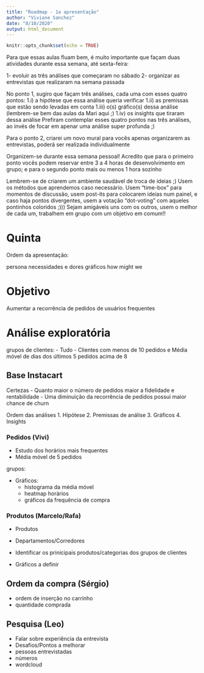 ```yaml
---
title: "Roadmap - 1a apresentação"
author: "Viviane Sanchez"
date: "8/10/2020"
output: html_document
---
```


```r
knitr::opts_chunk$set(echo = TRUE)
```


Para que essas aulas fluam bem, é muito importante que façam duas atividades durante essa semana, até sexta-feira:

1- evoluir as três análises que começaram no sábado
2- organizar as entrevistas que realizaram na semana passada

No ponto 1, sugiro que façam três análises, cada uma com esses quatro pontos:
1.i) a hipótese que essa análise queria verificar
1.ii) as premissas que estão sendo levadas em conta
1.iii) o(s) gráfico(s) dessa análise (lembrem-se bem das aulas da Mari aqui ;)
1.iv) os insights que tiraram dessa análise
Prefiram contemplar esses quatro pontos nas três análises, ao invés de focar em apenar uma análise super profunda ;)

Para o ponto 2, criarei um novo mural para vocês apenas organizarem as entrevistas, poderá ser realizada individualmente

Organizem-se durante essa semana pessoal! Acredito que para o primeiro ponto vocês podem reservar entre 3 a 4 horas de desenvolvimento em grupo; e para o segundo ponto mais ou menos 1 hora sozinho

Lembrem-se de criarem um ambiente saudável de troca de ideias ;) Usem os métodos que aprendemos caso necessário. Usem "time-box" para momentos de discussão, usem post-its para colocarem ideias num painel, e caso haja pontos divergentes, usem a votação "dot-voting" com aqueles pontinhos coloridos ;)))
Sejam amigáveis uns com os outros, usem o melhor de cada um, trabalhem em grupo com um objetivo em comum!!


# Quinta

Ordem da apresentação:

persona
necessidades e dores
gráficos
how might we

# Objetivo

Aumentar a recorrência de pedidos de usuários frequentes

# Análise exploratória

grupos de clientes: 
- Tudo
- Clientes com menos de 10 pedidos e Média móvel de dias dos últimos 5 pedidos acima de 8 


## Base Instacart

Certezas
 - Quanto maior o número de pedidos maior a fidelidade e rentabilidade
 - Uma diminuição da recorrência de pedidos possui maior chance de churn

Ordem das análises
    1. Hipótese
    2. Premissas de análise
    3. Gráficos
    4. Insights

### Pedidos (Vivi)

  - Estudo dos horários mais frequentes
  - Média móvel de 5 pedidos
  
  grupos:
    
  
  - Gráficos:
    - histograma da média móvel
    - heatmap horários
    - gráficos da frequência de compra
    
### Produtos (Marcelo/Rafa)

  - Produtos 
  - Departamentos/Corredores 
  
  - Identificar os prinicipais produtos/categorias dos grupos de clientes
  - Gráficos a definir
  
## Ordem da compra (Sérgio)
  - ordem de inserção no carrinho
  - quantidade comprada

## Pesquisa (Leo)

- Falar sobre experiência da entrevista
- Desafios/Pontos a melhorar
- pessoas entrevistadas 
- números
- wordcloud

